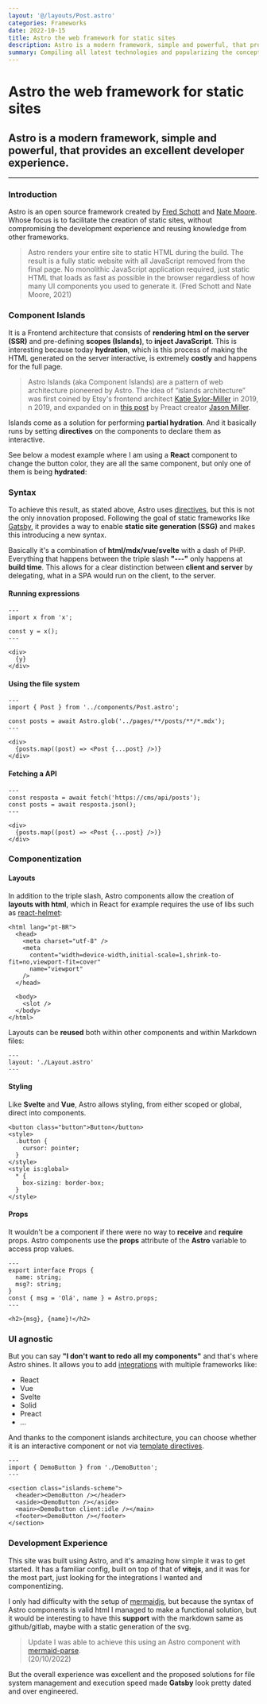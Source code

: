 ```yaml
---
layout: '@/layouts/Post.astro'
categories: Frameworks
date: 2022-10-15
title: Astro the web framework for static sites
description: Astro is a modern framework, simple and powerful, that provides an excellent developer experience.
summary: Compiling all latest technologies and popularizing the concept of islands Astro has everything to bring back the hype for static sites.
---
```



# Astro the web framework for static sites

## Astro is a modern framework, simple and powerful, that provides an excellent developer experience.

---

### Introduction

Astro is an open source framework created by [Fred Schott](https://twitter.com/FredKSchott 'Twitter do Fred Schott') and [Nate Moore](https://twitter.com/n_moore 'Twitter do Nate Moore'). Whose focus is to facilitate the creation of static sites, without compromising the development experience and reusing knowledge from other frameworks.

> Astro renders your entire site to static HTML during the build. The result is a fully static website with all JavaScript removed from the final page. No monolithic JavaScript application required, just static HTML that loads as fast as possible in the browser regardless of how many UI components you used to generate it.
> (Fred Schott and Nate Moore, 2021)

### Component Islands

It is a Frontend architecture that consists of **rendering html on the server (SSR)** and pre-defining **scopes (Islands)**, to **inject JavaScript**. This is interesting because today **hydration**, which is this process of making the HTML generated on the server interactive, is extremely **costly** and happens for the full page.

> Astro Islands (aka Component Islands) are a pattern of web architecture pioneered by Astro. The idea of “islands architecture” was first coined by Etsy's frontend architect [Katie Sylor-Miller](https://twitter.com/ksylor 'Twitter da Katie Sylor-Miller') in 2019, n 2019, and expanded on in [this post](https://jasonformat.com/islands-architecture/ 'Postagem sobre Ilhas de componentes') by Preact creator [Jason Miller](https://twitter.com/_developit 'Twitter do Jason Miller').

Islands come as a solution for performing **partial hydration**. And it basically runs by setting **directives** on the components to declare them as interactive.

See below a modest example where I am using a **React** component to change the button color, they are all the same component, but only one of them is being **hydrated**:

<IslandsScheme />

### Syntax

To achieve this result, as stated above, Astro uses [directives](https://docs.astro.build/en/reference/directives-reference/ 'Documentation of directives'), but this is not the only innovation proposed. Following the goal of static frameworks like [Gatsby](https://www.gatsbyjs.com/docs 'Gatsby Documentation'), it provides a way to enable **static site generation (SSG)** and makes this introducing a new syntax.

Basically it's a combination of **html/mdx/vue/svelte** with a dash of PHP. Everything that happens between the triple slash **"---"** only happens at **build time**. This allows for a clear distinction between **client and server** by delegating, what in a SPA would run on the client, to the server.

#### Running expressions

```astro
---
import x from 'x';

const y = x();
---

<div>
  {y}
</div>
```

#### Using the file system

```astro
---
import { Post } from '../components/Post.astro';

const posts = await Astro.glob('../pages/**/posts/**/*.mdx');
---

<div>
  {posts.map((post) => <Post {...post} />)}
</div>
```

#### Fetching a API

```astro
---
const resposta = await fetch('https://cms/api/posts');
const posts = await resposta.json();
---

<div>
  {posts.map((post) => <Post {...post} />)}
</div>
```

### Componentization

#### Layouts

In addition to the triple slash, Astro components allow the creation of **layouts with html**, which in React for example requires the use of libs such as [react-helmet](https://www.npmjs.com/package/react-helmet 'npm react helmet'):

```astro
<html lang="pt-BR">
  <head>
    <meta charset="utf-8" />
    <meta
      content="width=device-width,initial-scale=1,shrink-to-fit=no,viewport-fit=cover"
      name="viewport"
    />
  </head>

  <body>
    <slot />
  </body>
</html>
```

Layouts can be **reused** both within other components and within Markdown files:

```mdx
---
layout: './Layout.astro'
---
```

#### Styling

Like **Svelte** and **Vue**, Astro allows styling, from either scoped or global, direct into components.

```astro
<button class="button">Button</button>
<style>
  .button {
    cursor: pointer;
  }
</style>
<style is:global>
  * {
    box-sizing: border-box;
  }
</style>
```

#### Props

It wouldn't be a component if there were no way to **receive** and **require** props. Astro components use the **props** attribute of the **Astro** variable to access prop values.

```astro
---
export interface Props {
  name: string;
  msg?: string;
}
const { msg = 'Olá', name } = Astro.props;
---

<h2>{msg}, {name}!</h2>
```

### UI agnostic

But you can say **"I don't want to redo all my components"** and that's where Astro shines. It allows you to add [integrations](https://astro.build/integrations/frameworks/ 'Astro Integrations') with multiple frameworks like:

- React
- Vue
- Svelte
- Solid
- Preact
- ...

And thanks to the component islands architecture, you can choose whether it is an interactive component or not via [template directives](https://docs.astro.build/en/reference/directives-reference/ 'Template directives ').

```astro
---
import { DemoButton } from './DemoButton';
---

<section class="islands-scheme">
  <header><DemoButton /></header>
  <aside><DemoButton /></aside>
  <main><DemoButton client:idle /></main>
  <footer><DemoButton /></footer>
</section>
```

### Development Experience

This site was built using Astro, and it's amazing how simple it was to get started. It has a familiar config, built on top of that of **vitejs**, and it was for the most part, just looking for the integrations I wanted and componentizing.

I only had difficulty with the setup of [mermaidjs](https://mermaid-js.github.io/mermaid/#/ 'Mermaid Documentation'), but because the syntax of Astro components is valid html I managed to make a functional solution, but it would be interesting to have this **support** with the markdown same as github/gitlab, maybe with a static generation of the svg.

> Update I was able to achieve this using an Astro component with [mermaid-parse](https://github.com/yousifalraheem/mermaid-parse 'Github mermaid parse').<br />
> (20/10/2022)

But the overall experience was excellent and the proposed solutions for file system management and execution speed made **Gatsby** look pretty dated and over engineered.
